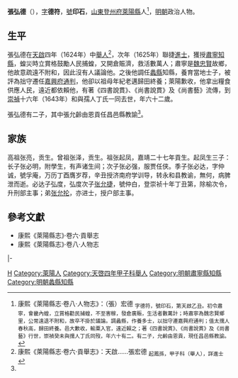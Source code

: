 {{Otheruses|other=名为张德符的其他人物|张德符}}

'''張弘德'''（{{bd|1582年||1643年}}），[[表字|字]]'''德符'''，[[號|號]]'''印石'''，[[山東等處承宣布政使司|山東]][[登州府|登州府]][[萊陽縣|萊陽縣]]人<ref name=djs>康熙《萊陽縣志·卷八·人物志》：（張）宏德 <sub>字德符，號印石，第天啟乙丑。初令肅寧，會畿內蝗，立賞格勸民捕蝗，不至害稼，發倉廣賑，生活者數萬計；時肅寧為魏忠賢鄉里，公常遠退不附和，故卒不掛於議論。調蠡縣，作養多士，以拙守遷嘉興府通判；值太孺人春秋高，歸田終養。邑大歉收，輸粟入官，遠近賴之；著《四書說貫》、《尚書說貫》及《尚書藝》行世，崇禎癸未與孺人丁氏同歿，年六十有二。有二子，允齡由恩貢，現任昌邑縣教諭。</sub></ref>，[[明朝|明朝]]政治人物。

==生平==
張弘德在[[天啟_(明朝)|天啟]]四年（1624年）中[[舉人|舉人]]<ref>康熙《萊陽縣志·卷六·貢舉志》：天啟……張宏德 <sub>起鳳孫，甲子科（舉人），詳進士</sub></ref>，次年（1625年）聯捷[[進士|進士]]，獲授[[肅寧縣|肅寧]][[知縣|知縣]]，蝗災時立賞格鼓勵人民捕蝗，又開倉賑濟，救活數萬人；肅寧是[[魏忠賢|魏忠賢]]故鄉，他故意疏遠不附和，因此沒有人議論他。之後他調任[[蠡縣|蠡縣]]知縣，養育當地士子，被評為拙守遷任[[嘉興|嘉興府]][[通判|通判]]，他卻以祖母年紀老邁歸田終養；萊陽歉收，他拿出糧食供應人民，遠近都依賴他，有著《四書說貫》、《尚書說貫》及《尚書藝》流傳，到[[崇禎|崇禎]]十六年（1643年）和與孺人丁氏一同去世，年六十二歲。

張弘德有二子，其中張允齡由恩貢任昌邑縣教諭<ref name=djs/>。

==家族==
高祖张亮，贡生。曾祖张泽，贡生。祖张起凤，嘉靖二十七年貢生。起凤生三子：长子张必明，附學生，有声诸生间；次子张必强，服贾任侠。季子张必达，字仲诚，號孚庵，万历丁酉膺岁荐，辛丑授济南府学训导，转永和县教谕，無何，病脾泄而逝。必达子弘度，弘度次子[[张允捷|张允捷]]，號仲白，登崇祯十年丁丑第，除榆次令，升刑部主事；弟[[张允抡|张允抡]]，亦进士，授户部主事。

==參考文獻==
{{reflist}}
*康熙《萊陽縣志》·卷六·貢舉志
*康熙《萊陽縣志》·卷八·人物志

{{start box}}
{{s-off}}
{{s-before|[[劉賁卿|劉賁卿]]}}
{{s-title|明朝肅寧縣知縣|1625年－1627年}}
{{s-after|[[王景祚|王景祚]]}}
|-
{{s-before|[[張金門|張金門]]}}
{{s-title|明朝蠡縣知縣|1627年－1628年}}
{{s-after|[[馬獻圖|馬獻圖]]}}
{{end box}}

{{天啓五年乙丑科殿試金榜}}

{{Authority control}}

{{DEFAULTSORT:}}
[[Category:张姓|H]]
[[Category:萊陽人|Category:萊陽人]]
[[Category:天啓四年甲子科舉人|Category:天啓四年甲子科舉人]]
[[Category:明朝肅寧縣知縣|Category:明朝肅寧縣知縣]]
[[Category:明朝蠡縣知縣|Category:明朝蠡縣知縣]]